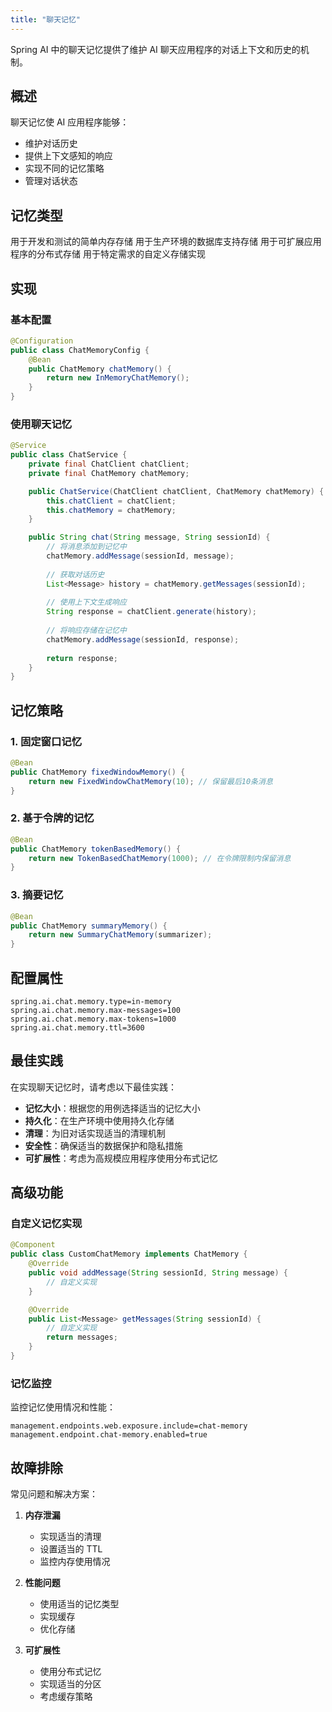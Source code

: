 ```yaml
---
title: "聊天记忆"
---
```


Spring AI 中的聊天记忆提供了维护 AI 聊天应用程序的对话上下文和历史的机制。

## 概述

聊天记忆使 AI 应用程序能够：
- 维护对话历史
- 提供上下文感知的响应
- 实现不同的记忆策略
- 管理对话状态

## 记忆类型

<CardGroup cols={2}>
  <Card title="内存存储" icon="memory">
    用于开发和测试的简单内存存储
  </Card>
  <Card title="持久化存储" icon="database">
    用于生产环境的数据库支持存储
  </Card>
  <Card title="分布式存储" icon="network-wired">
    用于可扩展应用程序的分布式存储
  </Card>
  <Card title="自定义存储" icon="code">
    用于特定需求的自定义存储实现
  </Card>
</CardGroup>

## 实现

### 基本配置

```java
@Configuration
public class ChatMemoryConfig {
    @Bean
    public ChatMemory chatMemory() {
        return new InMemoryChatMemory();
    }
}
```

### 使用聊天记忆

```java
@Service
public class ChatService {
    private final ChatClient chatClient;
    private final ChatMemory chatMemory;

    public ChatService(ChatClient chatClient, ChatMemory chatMemory) {
        this.chatClient = chatClient;
        this.chatMemory = chatMemory;
    }

    public String chat(String message, String sessionId) {
        // 将消息添加到记忆中
        chatMemory.addMessage(sessionId, message);
        
        // 获取对话历史
        List<Message> history = chatMemory.getMessages(sessionId);
        
        // 使用上下文生成响应
        String response = chatClient.generate(history);
        
        // 将响应存储在记忆中
        chatMemory.addMessage(sessionId, response);
        
        return response;
    }
}
```

## 记忆策略

### 1. 固定窗口记忆

```java
@Bean
public ChatMemory fixedWindowMemory() {
    return new FixedWindowChatMemory(10); // 保留最后10条消息
}
```

### 2. 基于令牌的记忆

```java
@Bean
public ChatMemory tokenBasedMemory() {
    return new TokenBasedChatMemory(1000); // 在令牌限制内保留消息
}
```

### 3. 摘要记忆

```java
@Bean
public ChatMemory summaryMemory() {
    return new SummaryChatMemory(summarizer);
}
```

## 配置属性

```properties
spring.ai.chat.memory.type=in-memory
spring.ai.chat.memory.max-messages=100
spring.ai.chat.memory.max-tokens=1000
spring.ai.chat.memory.ttl=3600
```

## 最佳实践

<Note>
在实现聊天记忆时，请考虑以下最佳实践：
</Note>

- **记忆大小**：根据您的用例选择适当的记忆大小
- **持久化**：在生产环境中使用持久化存储
- **清理**：为旧对话实现适当的清理机制
- **安全性**：确保适当的数据保护和隐私措施
- **可扩展性**：考虑为高规模应用程序使用分布式记忆

## 高级功能

### 自定义记忆实现

```java
@Component
public class CustomChatMemory implements ChatMemory {
    @Override
    public void addMessage(String sessionId, String message) {
        // 自定义实现
    }

    @Override
    public List<Message> getMessages(String sessionId) {
        // 自定义实现
        return messages;
    }
}
```

### 记忆监控

监控记忆使用情况和性能：

```properties
management.endpoints.web.exposure.include=chat-memory
management.endpoint.chat-memory.enabled=true
```

## 故障排除

常见问题和解决方案：

1. **内存泄漏**
   - 实现适当的清理
   - 设置适当的 TTL
   - 监控内存使用情况

2. **性能问题**
   - 使用适当的记忆类型
   - 实现缓存
   - 优化存储

3. **可扩展性**
   - 使用分布式记忆
   - 实现适当的分区
   - 考虑缓存策略 